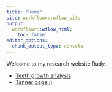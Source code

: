 ```yaml
---
title: "Home"
site: workflowr::wflow_site
output:
  workflowr::wflow_html:
    toc: false
editor_options:
  chunk_output_type: console
---
```


Welcome to my research website Rudy.

* [Teeth growth analysis](teeth.html)
* [Tanner page :) ](https://tcmartinez.github.io/myproject/)
